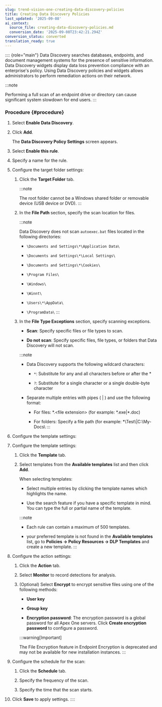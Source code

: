 ```yaml
---
slug: trend-vision-one-creating-data-discovery-policies
title: Creating Data Discovery Policies
last_updated: '2025-09-08'
ai_context:
  source_file: creating-data-discovery-policies.md
  conversion_date: '2025-09-08T23:42:21.294Z'
conversion_status: converted
translation_ready: true
---
```


:::: {role="main"}
Data Discovery searches databases, endpoints, and document management systems for the presence of sensitive information. Data Discovery widgets display data loss prevention compliance with an enterprise's policy. Using Data Discovery policies and widgets allows administrators to perform remediation actions on their network.

:::note

Performing a full scan of an endpoint drive or directory can cause significant system slowdown for end users.
:::

### Procedure {#procedure}

1.  Select **Enable Data Discovery**.

2.  Click **Add**.

    The **Data Discovery Policy Settings** screen appears.

3.  Select **Enable this rule**.

4.  Specify a name for the rule.

5.  Configure the target folder settings:

    1.  Click the **Target Folder** tab.

        :::note

        The root folder cannot be a Windows shared folder or removable device (USB device or DVD).
        :::

    2.  In the **File Path** section, specify the scan location for files.

        :::note

        Data Discovery does not scan `autoexec.bat` files located in the following directories:

        - `\Documents and Settings\*\Application Data\`

        - `\Documents and Settings\*\Local Settings\`

        - `\Documents and Settings\*\Cookies\`

        - `\Program Files\`

        - `\Windows\`

        - `\Winnt\`

        - `\Users\*\AppData\`

        - `\ProgramData\`
        :::

    3.  In the **File Type Exceptions** section, specify scanning exceptions.

        - **Scan**: Specify specific files or file types to scan.

        - **Do not scan**: Specify specific files, file types, or folders that Data Discovery will not scan.

        :::note

        - Data Discovery supports the following wildcard characters:

          - `*`: Substitute for any and all characters before or after the \*

          - `?`: Substitute for a single character or a single double-byte character

        - Separate multiple entries with pipes ( | ) and use the following format:

          - For files: \*.\<file extension\> (for example: \*.exe|\*.doc)

          - For folders: Specify a file path (for example: \*\Test\\|C:\My-Docs\\
        :::

6.  Configure the template settings:

7.  Configure the template settings:

    1.  Click the **Template** tab.

    2.  Select templates from the **Available templates** list and then click **Add**.

        When selecting templates:

        - Select multiple entries by clicking the template names which highlights the name.

        - Use the search feature if you have a specific template in mind. You can type the full or partial name of the template.

        :::note

        - Each rule can contain a maximum of 500 templates.

        - your preferred template is not found in the **Available templates** list, go to **Policies → Policy Resources → DLP Templates** and create a new template.
        :::

8.  Configure the action settings:

    1.  Click the **Action** tab.

    2.  Select **Monitor** to record detections for analysis.

    3.  (Optional) Select **Encrypt** to encrypt sensitive files using one of the following methods:

        - **User key**

        - **Group key**

        - **Encryption password**: The encryption password is a global password for all Apex One servers. Click **Create encryption password** to configure a password.

        :::warning[Important]

        The File Encryption feature in Endpoint Encryption is deprecated and may not be available for new installation instances.
        :::

9.  Configure the schedule for the scan:

    1.  Click the **Schedule** tab.

    2.  Specify the frequency of the scan.

    3.  Specify the time that the scan starts.

10. Click **Save** to apply settings.
::::
